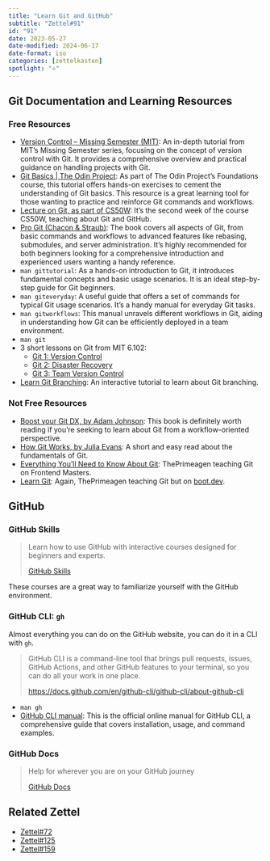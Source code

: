 ```yaml
---
title: "Learn Git and GitHub"
subtitle: "Zettel#91"
id: "91"
date: 2023-05-27
date-modified: 2024-06-17
date-format: iso
categories: [zettelkasten]
spotlight: "⭐"
---
```

## Git Documentation and Learning Resources

### Free Resources

* [Version Control – Missing Semester (MIT)](https://missing.csail.mit.edu/2020/version-control/): An in-depth tutorial from MIT's Missing Semester series, focusing on the concept of version control with Git. It provides a comprehensive overview and practical guidance on handling projects with Git.
* [Git Basics | The Odin Project](https://www.theodinproject.com/lessons/foundations-git-basics): As part of The Odin Project's Foundations course, this tutorial offers hands-on exercises to cement the understanding of Git basics. This resource is a great learning tool for those wanting to practice and reinforce Git commands and workflows.
* [Lecture on Git, as part of CS50W](https://cs50.harvard.edu/web/2020/notes/1/): It's the second week of the course CS50W, teaching about Git and GitHub.
* [Pro Git (Chacon & Straub)](https://git-scm.com/book/en/v2): The book covers all aspects of Git, from basic commands and workflows to advanced features like rebasing, submodules, and server administration. It's highly recommended for both beginners looking for a comprehensive introduction and experienced users wanting a handy reference.
* `man gittutorial`: As a hands-on introduction to Git, it introduces fundamental concepts and basic usage scenarios. It is an ideal step-by-step guide for Git beginners.
* `man giteveryday`: A useful guide that offers a set of commands for typical Git usage scenarios. It's a handy manual for everyday Git tasks.
* `man gitworkflows`: This manual unravels different workflows in Git, aiding in understanding how Git can be efficiently deployed in a team environment.
* `man git`
* 3 short lessons on Git from MIT 6.102:
  * [Git 1: Version Control](https://web.mit.edu/6.102/www/sp23/tools/git-1-version-control/)
  * [Git 2: Disaster Recovery](https://web.mit.edu/6.102/www/sp23/tools/git-2-disaster-recovery/)
  * [Git 3: Team Version Control](https://web.mit.edu/6.102/www/sp23/tools/git-3-team-version-control/)
* [Learn Git Branching](https://learngitbranching.js.org/): An interactive tutorial to learn about Git branching.

### Not Free Resources

* [Boost your Git DX, by Adam Johnson](https://adamchainz.gumroad.com/l/bygdx): This book is definitely worth reading if you're seeking to learn about Git from a workflow-oriented perspective.
* [How Git Works, by Julia Evans](https://wizardzines.com/zines/git/): A short and easy read about the fundamentals of Git.
* [Everything You'll Need to Know About Git](https://frontendmasters.com/courses/everything-git/): ThePrimeagen teaching Git on Frontend Masters.
* [Learn Git](https://www.boot.dev/learn/learn-git): Again, ThePrimeagen teaching Git but on [boot.dev](https://boot.dev).

## GitHub

### GitHub Skills

> Learn how to use GitHub with interactive courses designed for beginners and experts.
>
> [GitHub Skills](https://skills.github.com/) 

These courses are a great way to familiarize yourself with the GitHub environment.

### GitHub CLI: `gh` 

Almost everything you can do on the GitHub website, you can do it in a CLI with `gh`. 

> GitHub CLI is a command-line tool that brings pull requests, issues, GitHub Actions, and other GitHub features to your terminal, so you can do all your work in one place.
>
> <https://docs.github.com/en/github-cli/github-cli/about-github-cli>

* `man gh`
* [GitHub CLI manual](https://cli.github.com/manual/): This is the official online manual for GitHub CLI, a comprehensive guide that covers installation, usage, and command examples.

### GitHub Docs

> Help for wherever you are on your GitHub journey
>
> [GitHub Docs](https://docs.github.com/en)

## Related Zettel

* [Zettel#72](/zettel/72)
* [Zettel#125](/zettel/125)
* [Zettel#159](/zettel/159)
